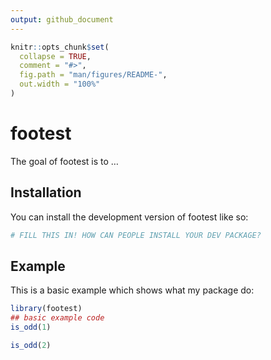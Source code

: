 ```yaml
---
output: github_document
---
```


<!-- README.md is generated from README.Rmd. Please edit that file -->

```r
knitr::opts_chunk$set(
  collapse = TRUE,
  comment = "#>",
  fig.path = "man/figures/README-",
  out.width = "100%"
)
```

# footest

<!-- badges: start -->
<!-- badges: end -->

The goal of footest is to ...

## Installation

You can install the development version of footest like so:

``` r
# FILL THIS IN! HOW CAN PEOPLE INSTALL YOUR DEV PACKAGE?
```

## Example

This is a basic example which shows what my package do:

```r
library(footest)
## basic example code
is_odd(1)

is_odd(2)

```

